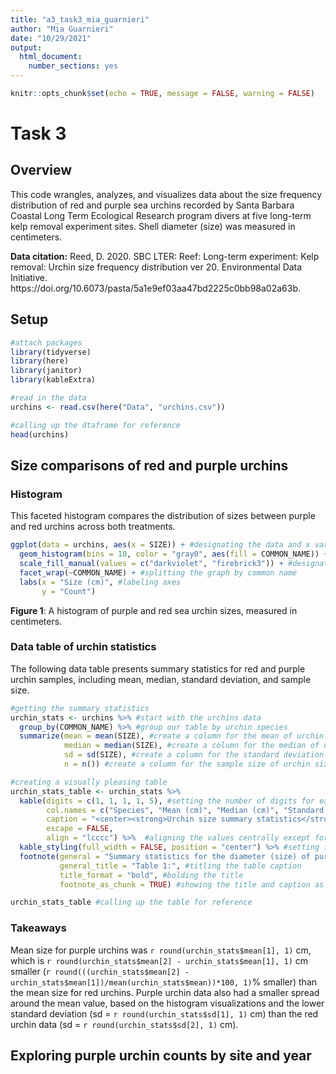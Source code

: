 ```yaml
---
title: "a3_task3_mia_guarnieri"
author: "Mia Guarnieri"
date: "10/29/2021"
output: 
  html_document: 
    number_sections: yes
---
```


```r
knitr::opts_chunk$set(echo = TRUE, message = FALSE, warning = FALSE)
```

# Task 3

## Overview
This code wrangles, analyzes, and visualizes data about the size frequency distribution of red and purple sea urchins recorded by Santa Barbara Coastal Long Term Ecological Research program divers at five long-term kelp removal experiment sites. Shell diameter (size) was measured in centimeters.

**Data citation:** Reed, D. 2020. SBC LTER: Reef: Long-term experiment: Kelp removal: Urchin size frequency distribution ver 20. Environmental Data Initiative. https://doi.org/10.6073/pasta/5a1e9ef03aa47bd2225c0bb98a02a63b. 

## Setup

```r
#attach packages
library(tidyverse)
library(here)
library(janitor)
library(kableExtra)

#read in the data
urchins <- read.csv(here("Data", "urchins.csv"))

#calling up the dtaframe for reference
head(urchins)
```


## Size comparisons of red and purple urchins

### Histogram

This faceted histogram compares the distribution of sizes between purple and red urchins across both treatments. 

```r
ggplot(data = urchins, aes(x = SIZE)) + #designating the data and x variable
  geom_histogram(bins = 10, color = "gray0", aes(fill = COMMON_NAME)) + #selecting a histogram, designating bin number, color coding by species, and adding outlines
  scale_fill_manual(values = c("darkviolet", "firebrick3")) + #designating color coding
  facet_wrap(~COMMON_NAME) + #splitting the graph by common name
  labs(x = "Size (cm)", #labeling axes
       y = "Count")
```

**Figure 1**: A histogram of purple and red sea urchin sizes, measured in centimeters.

### Data table of urchin statistics

The following data table presents summary statistics for red and purple urchin samples, including mean, median, standard deviation, and sample size.

```r
#getting the summary statistics
urchin_stats <- urchins %>% #start with the urchins data
  group_by(COMMON_NAME) %>% #group our table by urchin species
  summarize(mean = mean(SIZE), #create a column for the mean of urchin sizes
            median = median(SIZE), #create a column for the median of urchin sizes
            sd = sd(SIZE), #create a column for the standard deviation of urchin sizes
            n = n()) #create a column for the sample size of urchin sizes

#creating a visually pleasing table
urchin_stats_table <- urchin_stats %>% 
  kable(digits = c(1, 1, 1, 1, 5), #setting the number of digits for each column; similar to `round()`)
        col.names = c("Species", "Mean (cm)", "Median (cm)", "Standard Deviation (cm)", "Sample Size"), #naming columns
        caption = "<center><strong>Urchin size summary statistics</strong></center>", #giving the table a bold, centered title
        escape = FALSE, 
        align = "lcccc") %>%  #aligning the values centrally except for the species column (left aligned)
  kable_styling(full_width = FALSE, position = "center") %>% #setting it to not take up the full page width and be center aligned
  footnote(general = "Summary statistics for the diameter (size) of purple and red sea urchins recorded by Santa Barbara Coastal Long Term Ecological Research program divers at five long-term kelp removal experiment sites.", #adding a table caption with the `footnote()` function
           general_title = "Table 1:", #titling the table caption
           title_format = "bold", #bolding the title
           footnote_as_chunk = TRUE) #showing the title and caption as one chunk of text

urchin_stats_table #calling up the table for reference
```

### Takeaways

Mean size for purple urchins was `r round(urchin_stats$mean[1], 1)` cm, which is `r round(urchin_stats$mean[2] - urchin_stats$mean[1], 1)` cm smaller (`r round(((urchin_stats$mean[2] - urchin_stats$mean[1])/mean(urchin_stats$mean))*100, 1)`% smaller) than the mean size for red urchins. Purple urchin data also had a smaller spread around the mean value, based on the histogram visualizations and the lower standard deviation (sd = `r round(urchin_stats$sd[1], 1)` cm) than the red urchin data (sd = `r round(urchin_stats$sd[2], 1)` cm).


## Exploring purple urchin counts by site and year

### 



